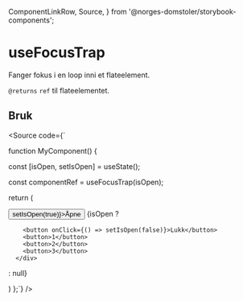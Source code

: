   ComponentLinkRow,
  Source,
} from '@norges-domstoler/storybook-components';

<Meta of={useFocusTrapStories} />

# useFocusTrap

<ComponentLinkRow
  docsHref="https://design.domstol.no/987b33f71/p/604e25-usefocustrap"
  githubHref="https://github.com/domstolene/designsystem/blob/main/packages/dds-components/src/hooks/useFocusTrap/useFocusTrap.tsx"
  withBottomSpacing
/>

Fanger fokus i en loop inni et flateelement.

`@returns` `ref` til flateelementet.

<Canvas of={useFocusTrapStories.Preview} sourceState="none" />
<Controls of={useFocusTrapStories.Preview} />

## Bruk

<Source code={`

function MyComponent() {

const [isOpen, setIsOpen] = useState();

const componentRef = useFocusTrap<HTMLDivElement>(isOpen);

return
(

  <div>
    <button onClick={() => setIsOpen(true)}>Åpne</button>
    {isOpen ?
    <div ref={componentRef}>

        <button onClick={() => setIsOpen(false)}>Lukk</button>
        <button>1</button>
        <button>2</button>
        <button>3</button>
      </div>

: null}

  </div>)
};`} />
